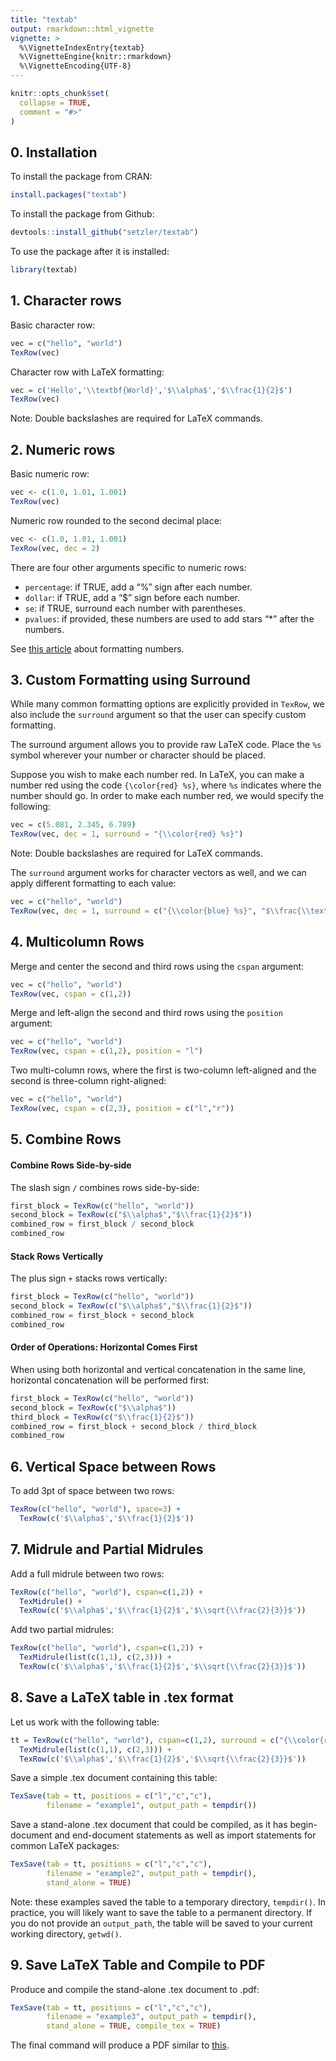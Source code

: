 ```yaml
---
title: "textab"
output: rmarkdown::html_vignette
vignette: >
  %\VignetteIndexEntry{textab}
  %\VignetteEngine{knitr::rmarkdown}
  %\VignetteEncoding{UTF-8}
---
```


```r
knitr::opts_chunk$set(
  collapse = TRUE,
  comment = "#>"
)
```


## 0. Installation

To install the package from CRAN:

```r
install.packages("textab")
```

To install the package from Github:

```r
devtools::install_github("setzler/textab")
```

To use the package after it is installed:

```r
library(textab)
```




## 1. Character rows
 
Basic character row:

```r
vec = c("hello", "world")
TexRow(vec)
```


Character row with LaTeX formatting:

```r
vec = c('Hello','\\textbf{World}','$\\alpha$','$\\frac{1}{2}$')
TexRow(vec)
```

Note: Double backslashes are required for LaTeX commands.




## 2. Numeric rows


Basic numeric row:

```r
vec <- c(1.0, 1.01, 1.001)
TexRow(vec)
```


Numeric row rounded to the second decimal place:

```r
vec <- c(1.0, 1.01, 1.001)
TexRow(vec, dec = 2)
```

There are four other arguments specific to numeric rows:

- `percentage`: if TRUE, add a "%" sign after each number.
- `dollar`: if TRUE, add a "$" sign before each number.
- `se`: if TRUE, surround each number with parentheses.
- `pvalues`: if provided, these numbers are used to add stars "*" after the numbers.

See [this article](https://setzler.github.io/textab/articles/Numerics.html) about formatting numbers. 


## 3. Custom Formatting using Surround

While many common formatting options are explicitly provided in `TexRow`, we also include the `surround` argument so that the user can specify custom formatting.

The surround argument allows you to provide raw LaTeX code. Place the `%s` symbol wherever your number or character should be placed.

Suppose you wish to make each number red. In LaTeX, you can make a number red using the code `{\color{red} %s}`, where `%s` indicates where the number should go. In order to make each number red, we would specify the following:

```r
vec = c(5.081, 2.345, 6.789)
TexRow(vec, dec = 1, surround = "{\\color{red} %s}")
```

Note: Double backslashes are required for LaTeX commands.

The `surround` argument works for character vectors as well, and we can apply different formatting to each value:

```r
vec = c("hello", "world")
TexRow(vec, dec = 1, surround = c("{\\color{blue} %s}", "$\\frac{\\text{%s}}{2}$"))
```





## 4. Multicolumn Rows

Merge and center the second and third rows using the `cspan` argument:

```r
vec = c("hello", "world")
TexRow(vec, cspan = c(1,2))
```

Merge and left-align the second and third rows using the `position` argument:

```r
vec = c("hello", "world")
TexRow(vec, cspan = c(1,2), position = "l")
```

Two multi-column rows, where the first is two-column left-aligned and the second is three-column right-aligned:

```r
vec = c("hello", "world")
TexRow(vec, cspan = c(2,3), position = c("l","r"))
```




## 5. Combine Rows

#### Combine Rows Side-by-side

The slash sign `/` combines rows side-by-side:

```r
first_block = TexRow(c("hello", "world"))
second_block = TexRow(c("$\\alpha$","$\\frac{1}{2}$"))
combined_row = first_block / second_block
combined_row
```

#### Stack Rows Vertically

The plus sign `+` stacks rows vertically:

```r
first_block = TexRow(c("hello", "world"))
second_block = TexRow(c("$\\alpha$","$\\frac{1}{2}$"))
combined_row = first_block + second_block
combined_row
```

#### Order of Operations: Horizontal Comes First

When using both horizontal and vertical concatenation in the same line, horizontal concatenation will be performed first:

```r
first_block = TexRow(c("hello", "world"))
second_block = TexRow(c("$\\alpha$"))
third_block = TexRow(c("$\\frac{1}{2}$"))
combined_row = first_block + second_block / third_block
combined_row
```



## 6. Vertical Space between Rows

To add 3pt of space between two rows:

```r
TexRow(c("hello", "world"), space=3) +
  TexRow(c('$\\alpha$','$\\frac{1}{2}$'))
```



## 7. Midrule and Partial Midrules

Add a full midrule between two rows:

```r
TexRow(c("hello", "world"), cspan=c(1,2)) + 
  TexMidrule() +
  TexRow(c('$\\alpha$','$\\frac{1}{2}$','$\\sqrt{\\frac{2}{3}}$'))
```

Add two partial midrules:

```r
TexRow(c("hello", "world"), cspan=c(1,2)) + 
  TexMidrule(list(c(1,1), c(2,3))) +
  TexRow(c('$\\alpha$','$\\frac{1}{2}$','$\\sqrt{\\frac{2}{3}}$'))
```



## 8. Save a LaTeX table in .tex format

Let us work with the following table:

```r
tt = TexRow(c("hello", "world"), cspan=c(1,2), surround = c("{\\color{red} %s}", "{\\color{blue} %s}")) + 
  TexMidrule(list(c(1,1), c(2,3))) +
  TexRow(c('$\\alpha$','$\\frac{1}{2}$','$\\sqrt{\\frac{2}{3}}$'))
```


Save a simple .tex document containing this table:

```r
TexSave(tab = tt, positions = c("l","c","c"), 
        filename = "example1", output_path = tempdir())
```

Save a stand-alone .tex document that could be compiled, as it has begin-document and end-document statements as well as import statements for common LaTeX packages:

```r
TexSave(tab = tt, positions = c("l","c","c"), 
        filename = "example2", output_path = tempdir(), 
        stand_alone = TRUE)
```

Note: these examples saved the table to a temporary directory, `tempdir()`. In practice, you will likely want to save the table to a permanent directory. If you do not provide an `output_path`, the table will be saved to your current working directory, `getwd()`.

## 9. Save LaTeX Table and Compile to PDF

Produce and compile the stand-alone .tex document to .pdf:

```r
TexSave(tab = tt, positions = c("l","c","c"), 
        filename = "example3", output_path = tempdir(), 
        stand_alone = TRUE, compile_tex = TRUE)
```

The final command will produce a PDF similar to [this](https://github.com/setzler/textab/blob/main/inst/example3.pdf).
